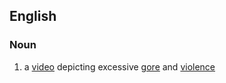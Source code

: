 ==English==
{{wikipedia}}

===Noun===
{{en-noun|head=[[video]] [[nasty]]|video nasties}}

# {{context|dated|British|lang=en}} a [[video]] depicting excessive [[gore]] and [[violence]]